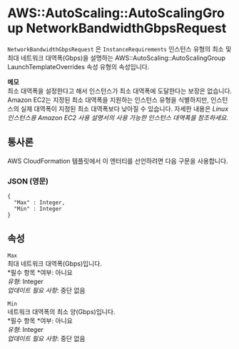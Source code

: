 # AWS::AutoScaling::AutoScalingGroup NetworkBandwidthGbpsRequest

`NetworkBandwidthGbpsRequest` 은 `InstanceRequirements` 인스턴스 유형의 최소 및 최대 네트워크 대역폭(Gbps)을 설명하는 AWS::AutoScaling::AutoScalingGroup LaunchTemplateOverrides 속성 유형의 속성입니다.

**메모**  
최소 대역폭을 설정한다고 해서 인스턴스가 최소 대역폭에 도달한다는 보장은 없습니다. Amazon EC2는 지정된 최소 대역폭을 지원하는 인스턴스 유형을 식별하지만, 인스턴스의 실제 대역폭이 지정된 최소 대역폭보다 낮아질 수 있습니다. 자세한 내용은 _Linux 인스턴스용 Amazon EC2 사용 설명서의 사용 가능한 인스턴스 대역폭을 참조하세요_.

## 통사론

AWS CloudFormation 템플릿에서 이 엔터티를 선언하려면 다음 구문을 사용합니다.

### JSON (영문)

```
{
  "Max" : Integer,
  "Min" : Integer
}
```

## 속성

`Max`  
최대 네트워크 대역폭(Gbps)입니다.  
*필수 항목 *여부: 아니요  
_유형_: Integer  
_업데이트 필요 사항_: 중단 없음

`Min`  
네트워크 대역폭의 최소 양(Gbps)입니다.  
*필수 항목 *여부: 아니요  
_유형_: Integer  
_업데이트 필요 사항_: 중단 없음
